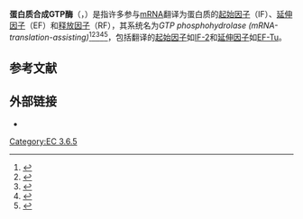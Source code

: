 {{Infobox enzyme
| Name = Protein-synthesizing GTPase<br>蛋白质合成相关GTP酶
| EC_number = 3.6.5.3
| CAS_number = 
| IUBMB_EC_number = 3/6/5/3
| GO_code = 
| image = 
| width = 
| caption =
}}
'''蛋白质合成GTP酶'''（{{lang-en|Protein-synthesizing GTPases}}，{{EC number|3.6.5.3}}）是指许多参与[[mRNA|mRNA]]翻译为蛋白质的[[起始因子|起始因子]]（IF）、[[延伸因子|延伸因子]]（EF）和[[释放因子|释放因子]]（RF），其系统名为''GTP phosphohydrolase (mRNA-translation-assisting)''<ref>{{cite journal | title = GTP interacts with the γ-subunit of eukaryotic initiation factor EIF-2 |author = Kurzchalia, T.V., Bommer, U.A., Babkina, G.T. and Karpova, G.G. |journal = FEBS Lett. |date = 1984 |volume = 175 |pages = 313-316 |pmid = 6566615 |issue=2}}</ref><ref>{{cite journal | title = Termination of translation in eukaryotes |author = Kisselev, L.L. and Frolova, L.Yu. |journal = Biochem. Cell Biol. |date = 1995 |volume = 73 |pages = 1079-1086 |pmid = 8722024 |issue=11-12}}</ref><ref>{{cite journal | title = Hydrolysis of GTP by elongation factor G drives tRNA movement on the ribosome |author = Rodnina, M.V., Savelsberg, A., Katunin, V.I. and Wintermeyer, W. |journal = Nature |date = 1997 |volume = 385 |pages = 37-41 |pmid = 8985244 |doi=10.1038/385037a0 |issue=6611}}</ref><ref>{{cite journal | title = Release factor RF3 in <em>E. coli</em> accelerates the dissociation of release factors RF1 and RF2 from the ribosome in a GTP-dependent manner |author = Freistroffer, D.V., Pavlov, M.Y., MacDougall, J., Buckingham, R.H. and Ehrenberg, M. |journal = EMBO J. |date = 1997 |volume = 16 |pages = 4126-4133 |pmid = 9233821 |doi=10.1093/emboj/16.13.4126}}</ref><ref>{{cite journal | title = EF-Tu, a GTPase odyssey |author = Krab, I.M. and Parmeggiani, A. |journal = Biochim. Biophys. Acta |date = 1998 |volume = 1443 |pages = 1-22 |pmid = 9838020 |issue=1-2}}</ref>，包括翻译的[[起始因子|起始因子]]如[[IF-2|IF-2]]和[[延伸因子|延伸因子]]如[[EF-Tu|EF-Tu]]。

== 参考文献 ==
{{reflist}}

== 外部链接 ==
* {{MeshName|Protein-synthesizing+GTPase}}

{{酸酐水解酶类}}

[[Category:EC_3.6.5|Category:EC 3.6.5]]